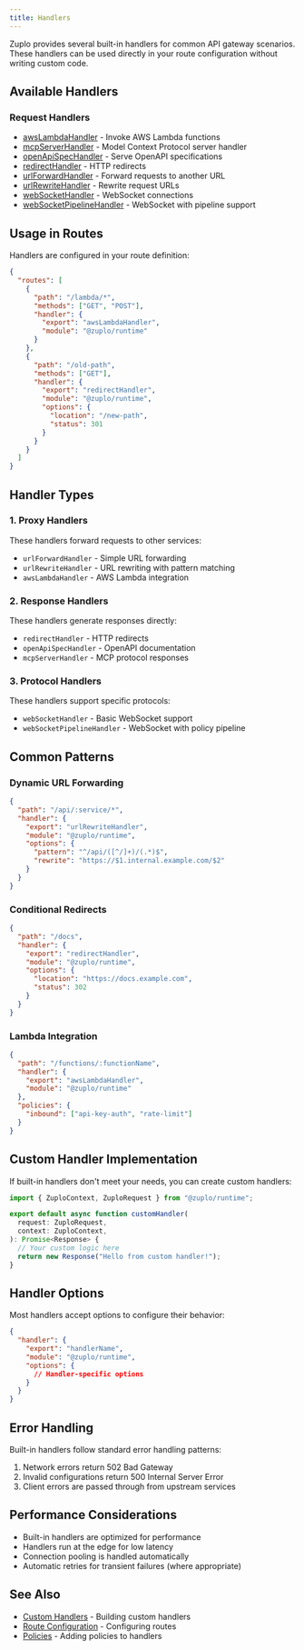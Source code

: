 ```yaml
---
title: Handlers
---
```


Zuplo provides several built-in handlers for common API gateway scenarios. These
handlers can be used directly in your route configuration without writing custom
code.

## Available Handlers

### Request Handlers

- [awsLambdaHandler](./aws-lambda-handler.md) - Invoke AWS Lambda functions
- [mcpServerHandler](./mcp-server-handler.md) - Model Context Protocol server
  handler
- [openApiSpecHandler](./openapi-spec-handler.md) - Serve OpenAPI specifications
- [redirectHandler](./redirect-handler.md) - HTTP redirects
- [urlForwardHandler](./url-forward-handler.md) - Forward requests to another
  URL
- [urlRewriteHandler](./url-rewrite-handler.md) - Rewrite request URLs
- [webSocketHandler](./websocket-handler.md) - WebSocket connections
- [webSocketPipelineHandler](./websocket-pipeline-handler.md) - WebSocket with
  pipeline support

## Usage in Routes

Handlers are configured in your route definition:

```json
{
  "routes": [
    {
      "path": "/lambda/*",
      "methods": ["GET", "POST"],
      "handler": {
        "export": "awsLambdaHandler",
        "module": "@zuplo/runtime"
      }
    },
    {
      "path": "/old-path",
      "methods": ["GET"],
      "handler": {
        "export": "redirectHandler",
        "module": "@zuplo/runtime",
        "options": {
          "location": "/new-path",
          "status": 301
        }
      }
    }
  ]
}
```

## Handler Types

### 1. Proxy Handlers

These handlers forward requests to other services:

- `urlForwardHandler` - Simple URL forwarding
- `urlRewriteHandler` - URL rewriting with pattern matching
- `awsLambdaHandler` - AWS Lambda integration

### 2. Response Handlers

These handlers generate responses directly:

- `redirectHandler` - HTTP redirects
- `openApiSpecHandler` - OpenAPI documentation
- `mcpServerHandler` - MCP protocol responses

### 3. Protocol Handlers

These handlers support specific protocols:

- `webSocketHandler` - Basic WebSocket support
- `webSocketPipelineHandler` - WebSocket with policy pipeline

## Common Patterns

### Dynamic URL Forwarding

```json
{
  "path": "/api/:service/*",
  "handler": {
    "export": "urlRewriteHandler",
    "module": "@zuplo/runtime",
    "options": {
      "pattern": "^/api/([^/]+)/(.*)$",
      "rewrite": "https://$1.internal.example.com/$2"
    }
  }
}
```

### Conditional Redirects

```json
{
  "path": "/docs",
  "handler": {
    "export": "redirectHandler",
    "module": "@zuplo/runtime",
    "options": {
      "location": "https://docs.example.com",
      "status": 302
    }
  }
}
```

### Lambda Integration

```json
{
  "path": "/functions/:functionName",
  "handler": {
    "export": "awsLambdaHandler",
    "module": "@zuplo/runtime"
  },
  "policies": {
    "inbound": ["api-key-auth", "rate-limit"]
  }
}
```

## Custom Handler Implementation

If built-in handlers don't meet your needs, you can create custom handlers:

```ts
import { ZuploContext, ZuploRequest } from "@zuplo/runtime";

export default async function customHandler(
  request: ZuploRequest,
  context: ZuploContext,
): Promise<Response> {
  // Your custom logic here
  return new Response("Hello from custom handler!");
}
```

## Handler Options

Most handlers accept options to configure their behavior:

```json
{
  "handler": {
    "export": "handlerName",
    "module": "@zuplo/runtime",
    "options": {
      // Handler-specific options
    }
  }
}
```

## Error Handling

Built-in handlers follow standard error handling patterns:

1. Network errors return 502 Bad Gateway
2. Invalid configurations return 500 Internal Server Error
3. Client errors are passed through from upstream services

## Performance Considerations

- Built-in handlers are optimized for performance
- Handlers run at the edge for low latency
- Connection pooling is handled automatically
- Automatic retries for transient failures (where appropriate)

## See Also

- [Custom Handlers](../articles/custom-handlers) - Building custom handlers
- [Route Configuration](../articles/routing) - Configuring routes
- [Policies](../policies) - Adding policies to handlers
